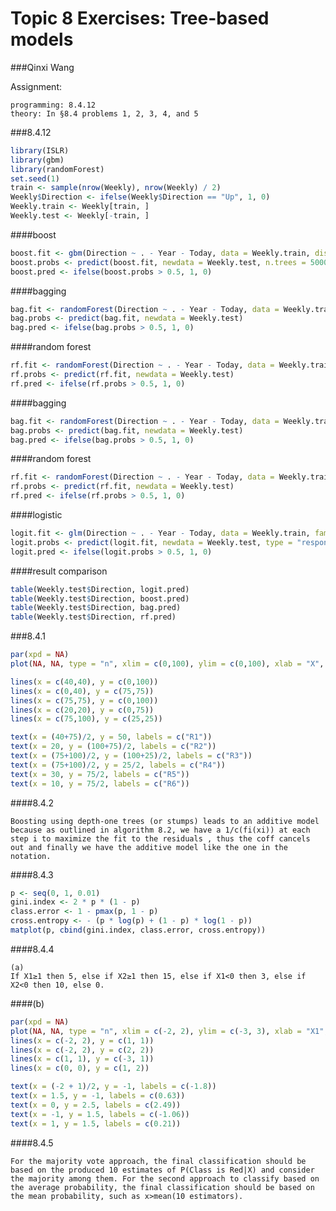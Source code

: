 # Topic 8 Exercises: Tree-based models
###Qinxi Wang

Assignment:

    programming: 8.4.12
    theory: In §8.4 problems 1, 2, 3, 4, and 5

###8.4.12
```r
library(ISLR)
library(gbm)
library(randomForest)
set.seed(1)
train <- sample(nrow(Weekly), nrow(Weekly) / 2)
Weekly$Direction <- ifelse(Weekly$Direction == "Up", 1, 0)
Weekly.train <- Weekly[train, ]
Weekly.test <- Weekly[-train, ]
```

####boost
```r
boost.fit <- gbm(Direction ~ . - Year - Today, data = Weekly.train, distribution = "bernoulli", n.trees = 5000)
boost.probs <- predict(boost.fit, newdata = Weekly.test, n.trees = 5000)
boost.pred <- ifelse(boost.probs > 0.5, 1, 0)
```


####bagging
```r
bag.fit <- randomForest(Direction ~ . - Year - Today, data = Weekly.train, mtry = 6)
bag.probs <- predict(bag.fit, newdata = Weekly.test)
bag.pred <- ifelse(bag.probs > 0.5, 1, 0)
```


####random forest
```r
rf.fit <- randomForest(Direction ~ . - Year - Today, data = Weekly.train, mtry = 2)
rf.probs <- predict(rf.fit, newdata = Weekly.test)
rf.pred <- ifelse(rf.probs > 0.5, 1, 0)
```


####bagging
```r
bag.fit <- randomForest(Direction ~ . - Year - Today, data = Weekly.train, mtry = 6)
bag.probs <- predict(bag.fit, newdata = Weekly.test)
bag.pred <- ifelse(bag.probs > 0.5, 1, 0)
```


####random forest
```r
rf.fit <- randomForest(Direction ~ . - Year - Today, data = Weekly.train, mtry = 2)
rf.probs <- predict(rf.fit, newdata = Weekly.test)
rf.pred <- ifelse(rf.probs > 0.5, 1, 0)
```


####logistic
```r
logit.fit <- glm(Direction ~ . - Year - Today, data = Weekly.train, family = "binomial")
logit.probs <- predict(logit.fit, newdata = Weekly.test, type = "response")
logit.pred <- ifelse(logit.probs > 0.5, 1, 0)
```

####result comparison
```r
table(Weekly.test$Direction, logit.pred)
table(Weekly.test$Direction, boost.pred)
table(Weekly.test$Direction, bag.pred)
table(Weekly.test$Direction, rf.pred)
```


###8.4.1
```r
par(xpd = NA)
plot(NA, NA, type = "n", xlim = c(0,100), ylim = c(0,100), xlab = "X", ylab = "Y")

lines(x = c(40,40), y = c(0,100))
lines(x = c(0,40), y = c(75,75))
lines(x = c(75,75), y = c(0,100))
lines(x = c(20,20), y = c(0,75))
lines(x = c(75,100), y = c(25,25))

text(x = (40+75)/2, y = 50, labels = c("R1"))
text(x = 20, y = (100+75)/2, labels = c("R2"))
text(x = (75+100)/2, y = (100+25)/2, labels = c("R3"))
text(x = (75+100)/2, y = 25/2, labels = c("R4"))
text(x = 30, y = 75/2, labels = c("R5"))
text(x = 10, y = 75/2, labels = c("R6"))
```


####8.4.2
```
Boosting using depth-one trees (or stumps) leads to an additive model because as outlined in algorithm 8.2, we have a 1/c(fi(xi)) at each step i to maximize the fit to the residuals , thus the coff cancels out and finally we have the additive model like the one in the notation.
```


####8.4.3
```r
p <- seq(0, 1, 0.01)
gini.index <- 2 * p * (1 - p)
class.error <- 1 - pmax(p, 1 - p)
cross.entropy <- - (p * log(p) + (1 - p) * log(1 - p))
matplot(p, cbind(gini.index, class.error, cross.entropy))
```


####8.4.4
```
(a)
If X1≥1 then 5, else if X2≥1 then 15, else if X1<0 then 3, else if X2<0 then 10, else 0.
```
####(b)
```r
par(xpd = NA)
plot(NA, NA, type = "n", xlim = c(-2, 2), ylim = c(-3, 3), xlab = "X1", ylab = "X2")
lines(x = c(-2, 2), y = c(1, 1))
lines(x = c(-2, 2), y = c(2, 2))
lines(x = c(1, 1), y = c(-3, 1))
lines(x = c(0, 0), y = c(1, 2))

text(x = (-2 + 1)/2, y = -1, labels = c(-1.8))
text(x = 1.5, y = -1, labels = c(0.63))
text(x = 0, y = 2.5, labels = c(2.49))
text(x = -1, y = 1.5, labels = c(-1.06))
text(x = 1, y = 1.5, labels = c(0.21))
```


####8.4.5
```
For the majority vote approach, the final classification should be based on the produced 10 estimates of P(Class is Red|X) and consider the majority among them. For the second approach to classify based on the average probability, the final classification should be based on the mean probability, such as x>mean(10 estimators).
```



